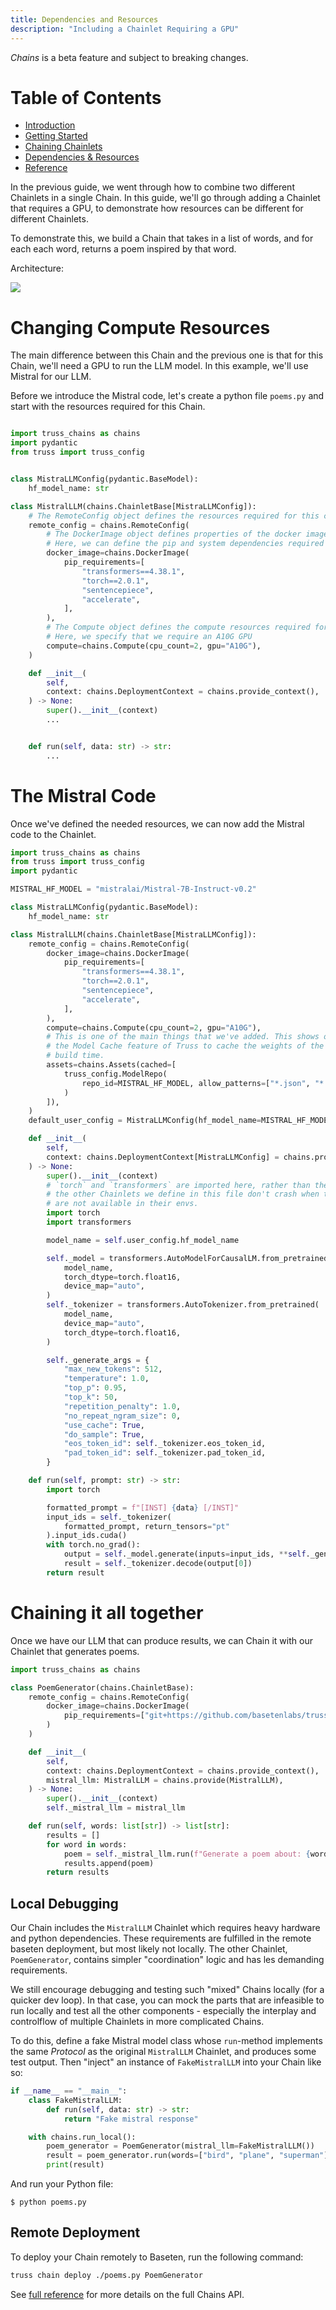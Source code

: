 ```yaml
---
title: Dependencies and Resources
description: "Including a Chainlet Requiring a GPU"
---
```


<Warning>*Chains* is a beta feature and subject to breaking changes.</Warning>

# Table of Contents

* [Introduction](/chains/intro)
* [Getting Started](/chains/getting-started)
* [Chaining Chainlets](/chains/chaining-chainlets)
* [Dependencies & Resources](/chains/deps-and-resources)
* [Reference](/chains/full-reference)

In the previous guide, we went through how to combine two different Chainlets in a single Chain.
In this guide, we'll go through adding a Chainlet that requires a GPU, to demonstrate how resources can
be different for different Chainlets.

To demonstrate this, we build a Chain that takes in a list of words, and for each each word, returns
a poem inspired by that word.

Architecture:

<img src="/images/mistral-diagram.png" />


# Changing Compute Resources

The main difference between this Chain and the previous one is that for this Chain, we'll
need a GPU to run the LLM model. In this example, we'll use Mistral for our LLM.

Before we introduce the Mistral code, let's create a python file `poems.py` and start with the resources required for
this Chain.

```python

import truss_chains as chains
import pydantic
from truss import truss_config


class MistraLLMConfig(pydantic.BaseModel):
    hf_model_name: str

class MistralLLM(chains.ChainletBase[MistraLLMConfig]):
    # The RemoteConfig object defines the resources required for this chainlet
    remote_config = chains.RemoteConfig(
        # The DockerImage object defines properties of the docker image.
        # Here, we can define the pip and system dependencies required for the chainlet.
        docker_image=chains.DockerImage(
            pip_requirements=[
                "transformers==4.38.1",
                "torch==2.0.1",
                "sentencepiece",
                "accelerate",
            ],
        ),
        # The Compute object defines the compute resources required for the chainlet.
        # Here, we specify that we require an A10G GPU
        compute=chains.Compute(cpu_count=2, gpu="A10G"),
    )

    def __init__(
        self,
        context: chains.DeploymentContext = chains.provide_context(),
    ) -> None:
        super().__init__(context)
        ...


    def run(self, data: str) -> str:
        ...

```

# The Mistral Code

Once we've defined the needed resources, we can now add the Mistral code to the Chainlet.

```python
import truss_chains as chains
from truss import truss_config
import pydantic

MISTRAL_HF_MODEL = "mistralai/Mistral-7B-Instruct-v0.2"

class MistraLLMConfig(pydantic.BaseModel):
    hf_model_name: str

class MistralLLM(chains.ChainletBase[MistraLLMConfig]):
    remote_config = chains.RemoteConfig(
        docker_image=chains.DockerImage(
            pip_requirements=[
                "transformers==4.38.1",
                "torch==2.0.1",
                "sentencepiece",
                "accelerate",
            ],
        ),
        compute=chains.Compute(cpu_count=2, gpu="A10G"),
        # This is one of the main things that we've added. This shows off using
        # the Model Cache feature of Truss to cache the weights of the model at
        # build time.
        assets=chains.Assets(cached=[
            truss_config.ModelRepo(
                repo_id=MISTRAL_HF_MODEL, allow_patterns=["*.json", "*.safetensors", ".model"]
            )
        ]),
    )
    default_user_config = MistraLLMConfig(hf_model_name=MISTRAL_HF_MODEL)

    def __init__(
        self,
        context: chains.DeploymentContext[MistraLLMConfig] = chains.provide_context(),
    ) -> None:
        super().__init__(context)
        # `torch` and `transformers` are imported here, rather than the top-level, so that
        # the other Chainlets we define in this file don't crash when torch & transformers
        # are not available in their envs.
        import torch
        import transformers

        model_name = self.user_config.hf_model_name

        self._model = transformers.AutoModelForCausalLM.from_pretrained(
            model_name,
            torch_dtype=torch.float16,
            device_map="auto",
        )
        self._tokenizer = transformers.AutoTokenizer.from_pretrained(
            model_name,
            device_map="auto",
            torch_dtype=torch.float16,
        )

        self._generate_args = {
            "max_new_tokens": 512,
            "temperature": 1.0,
            "top_p": 0.95,
            "top_k": 50,
            "repetition_penalty": 1.0,
            "no_repeat_ngram_size": 0,
            "use_cache": True,
            "do_sample": True,
            "eos_token_id": self._tokenizer.eos_token_id,
            "pad_token_id": self._tokenizer.pad_token_id,
        }

    def run(self, prompt: str) -> str:
        import torch

        formatted_prompt = f"[INST] {data} [/INST]"
        input_ids = self._tokenizer(
            formatted_prompt, return_tensors="pt"
        ).input_ids.cuda()
        with torch.no_grad():
            output = self._model.generate(inputs=input_ids, **self._generate_args)
            result = self._tokenizer.decode(output[0])
        return result
```

# Chaining it all together

Once we have our LLM that can produce results, we can Chain it with our Chainlet that generates poems.

```python
import truss_chains as chains

class PoemGenerator(chains.ChainletBase):
    remote_config = chains.RemoteConfig(
        docker_image=chains.DockerImage(
            pip_requirements=["git+https://github.com/basetenlabs/truss]
        )
    )

    def __init__(
        self,
        context: chains.DeploymentContext = chains.provide_context(),
        mistral_llm: MistralLLM = chains.provide(MistralLLM),
    ) -> None:
        super().__init__(context)
        self._mistral_llm = mistral_llm

    def run(self, words: list[str]) -> list[str]:
        results = []
        for word in words:
            poem = self._mistral_llm.run(f"Generate a poem about: {word}")
            results.append(poem)
        return results
```

## Local Debugging

Our Chain includes the `MistralLLM` Chainlet which requires heavy hardware and python dependencies. These
 requirements are fulfilled in the remote baseten deployment, but most likely not locally. The other Chainlet,
 `PoemGenerator`, contains simpler "coordination" logic and has les demanding requirements.

We still encourage debugging and testing such "mixed" Chains locally (for a quicker dev loop). In that case,
you can mock the parts that are infeasible to run locally and test all the other components - especially the
interplay and controlflow of multiple Chainlets in more complicated Chains.

To do this, define a fake Mistral model class whose `run`-method implements the same *Protocol* as the original
 `MistralLLM` Chainlet, and produces some test output. Then "inject" an instance of `FakeMistralLLM` into your Chain
like so:

```python
if __name__ == "__main__":
    class FakeMistralLLM:
        def run(self, data: str) -> str:
            return "Fake mistral response"

    with chains.run_local():
        poem_generator = PoemGenerator(mistral_llm=FakeMistralLLM())
        result = poem_generator.run(words=["bird", "plane", "superman"])
        print(result)
```

And run your Python file:

```
$ python poems.py
```

## Remote Deployment

To deploy your Chain remotely to Baseten, run the following command:

```bash
truss chain deploy ./poems.py PoemGenerator
```


See [full reference](/chains/full-reference) for more details on the full Chains API.
